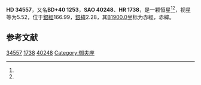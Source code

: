 {{Starbox begin
| name = HD 34557
}}
{{Starbox observe
| epoch = [[J2000.0|J2000.0]]
| constell = {{星座名待查}}<ref name=SIMBAD>{{cite web
 | url=http://simbad.u-strasbg.fr/simbad/sim-id?Ident=HR+1738
 | title =Pulsating variable Star
 | publisher=Centre de Données astronomiques de Strasbourg
 | work=SIMBAD
 | accessdate=2012-07-13}}</ref><ref name=DATA>{{cite web
 | url=http://vizier.u-strasbg.fr/viz-bin/VizieR-5?-out.add=.&-source=5050&-corr=PK=HR&-out.max=9999&HR=1738
 | title=VizieR Detailed Page
 | accessdate=2012-07-13
 | archive-date=2019-02-16
 | archive-url=https://web.archive.org/web/20190216105942/http://vizier.u-strasbg.fr/viz-bin/VizieR-5?-out.add=.&-source=5050&-corr=PK=HR&-out.max=9999&HR=1738
 | dead-url=no
 }}</ref>
| 星官 = 
| ra = {{RA|5|20|14.8}}<ref name=SIMBAD /><ref name=DATA />
| dec = {{DEC|+41|5|10}}<ref name=SIMBAD /><ref name=DATA />
| appmag_v = 5.52<ref name=SIMBAD /><ref name=DATA />
}}
{{Starbox character
| class = A3V<ref name=SIMBAD /><ref name=DATA />
| b-v = 0.11<ref name=SIMBAD /><ref name=DATA />
| u-b = 0.05<ref name=SIMBAD /><ref name=DATA />
| r-i = <ref name=SIMBAD /><ref name=DATA />
| variable = 
}}
{{Starbox astrometry
| radial_v = 0.05
| prop_mo_ra = 22
| parallax = 0.011
| p_error = 
}}
{{Starbox catalog
| names =BD+40 1253，[[SAO星表|SAO]] 40248，[[HD星表|HD]] 34557，[[HR星表|HR]] 1738}}
{{Starbox reference |Simbad=HR+1738}}
{{Starbox end}}

'''HD 34557'''，又名'''BD+40 1253'''，'''SAO 40248'''、'''HR 1738'''，是一颗恒星<ref name=SIMBAD /><ref name=DATA />，视星等为5.52，位于[[銀道座標系|銀經]]166.99，[[銀道座標系|銀緯]]2.28，其[[B1900.0|B1900.0]]坐标为赤經{{RA|5|13|13.2}}，赤緯{{DEC|+40|2.28|0}}。

== 参考文献 ==
{{reflist}}

{{star-stub}}

[[Category:HD和HDE天體|34557]]
[[Category:HR天體|1738]]
[[Category:SAO天體|40248]]
[[Category:御夫座|Category:御夫座]]